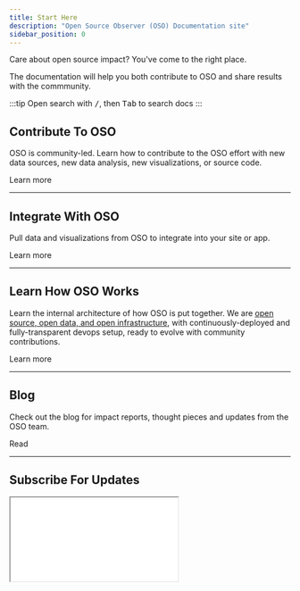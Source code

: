 ```yaml
---
title: Start Here
description: "Open Source Observer (OSO) Documentation site"
sidebar_position: 0
---
```



Care about open source impact? You've come to the right place.

The documentation will help you both contribute to OSO and share results with the commmunity.

:::tip
Open search with <kbd>/</kbd>, then <kbd>Tab</kbd> to search docs
:::

## Contribute To OSO

OSO is community-led. Learn how to contribute to the OSO effort
with new data sources, new data analysis, new visualizations, or source code.

<Link to="/docs/contribute/intro" className="button button--secondary button--lg">Learn more</Link>

---

## Integrate With OSO

Pull data and visualizations from OSO to integrate into your site or app.

<Link to="/docs/integrate/api-access" className="button button--secondary button--lg">Learn more</Link>

---

## Learn How OSO Works

Learn the internal architecture of how OSO is put together.
We are [open source, open data, and open infrastructure](/blog/open-source-open-data-open-infra),
with continuously-deployed and fully-transparent devops setup,
ready to evolve with community contributions.

<Link to="/docs/how-oso-works/intro" className="button button--secondary button--lg">Learn more</Link>

---

## Blog

Check out the blog for impact reports, thought pieces and updates from the OSO team.

<Link to="/blog" className="button button--secondary button--lg">Read</Link>

---

## Subscribe For Updates

<iframe
  src={"https://kariba.substack.com/embed"}
  width={400}
  height={150}
  style={{
    background: "white",
  }}
  scrolling={"no"}
/>
